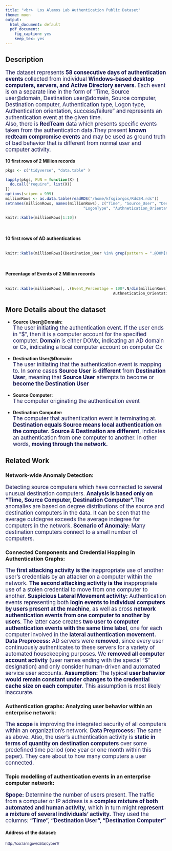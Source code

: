 ```yaml
---
title: "<br>  Los Alamos Lab Authentication Public Dataset"
theme: moon
output:
  html_document: default
  pdf_document:
    fig_caption: yes
    keep_tex: yes
---
```


##  Description    

<big><span style="color:#141452">The dataset represents **58 consecutive days of authentication events** collected from individual **Windows-based desktop computers, servers, and Active Directory servers**. Each event is on a separate line in the form of "Time, Source user@domain, Destination user@domain, Source computer, Destination computer, Authentication type, Logon type, Authentication orientation, success/failure" and represents an authentication event at the given time.</span></big>    
<big><span style="color:#141452">Also, there is **RedTeam** data which presents specific events taken from the authentication data.They present **known redteam compromise events** and may be used as ground truth of bad behavior that is different from normal user and computer activity.</span></big>
<br><br>
**10 first rows of 2 Million records**
<br>
```r
pkgs <- c("tidyverse", "data.table" )

lapply(pkgs, FUN = function(X) {
  do.call("require", list(X)) 
})
options(scipen = 999)
millionRows <- as.data.table(readRDS("/home/kfsgiorgos/Rds2M.rds"))
setnames(millionRows, names(millionRows), c("Time", "Source_User", "Destination_User", "Source_Comp", "Destination_Comp", "Authentication_Type",
                                  "LogonType", "Authnetication_Orientation", "Success_Failure"))
```

```r
knitr::kable(millionRows[1:10])
```

<br><br>
**10 first rows of AD authentications**    
<br>
```r
knitr::kable(millionRows[(Destination_User %in% grep(pattern = ".@DOM[0-9]", x = Destination_User, value = TRUE))][1:10])
```

<br><br>
**Percentage of  Events of 2 Million records**    
<br>
```r
knitr::kable(millionRows[, .(Event_Percentage = 100*.N/dim(millionRows)[1]), by = .(Authentication_Type, LogonType, 
                                               Authnetication_Orientation, Success_Failure)][order(Event_Percentage,decreasing = T)])
```


## More Details about the dataset
- **Source User@Domain:**
<br>
<big><span style="color:#141452"> The user initiating the authentication event. If the user ends in "$", then it is a computer account for the specified computer. 
**Domain** is either DOMx, indicating an AD domain or Cx, indicating a local computer account on computer Cx </span></big>   
<br>
- **Destination User@Domain:**
<br>
<big><span style="color:#141452"> The user initiating that the authentication event is mapping to. In some cases **Source User** is **different** from **Destination User**, meaning that **Source User** attempts to become or **become the Destination User** </span></big>   
<br>
- **Source Computer:**
<br>
<big><span style="color:#141452">The computer originating the authentication event </span></big>   
<br>
- **Destination Computer:**
<br>
<big><span style="color:#141452">The computer that authentication event is terminating at. **Destination equals Source means local authentication on the computer.** **Source & Destination are different**, indicates an authentication from one computer to another. In other words, **moving through the network.**  </span></big>   

## Related Work

### Network-wide Anomaly Detection:  
<big><span style="color:#141452"> Detecting source computers which have connected to several unusual destination computers. **Analysis is based only on "Time, Source Computer, Destination Computer".**The anomalies are based on degree distributions of the source and destination computers in the data. It can be seen that the average outdegree exceeds the average indegree for computers in the network. **Scenario of Anomaly:** Many destination computers connect to a small number of computers.</span></big>   

### Connected Components and Credential Hopping in Authentication Graphs:  
<big><span style="color:#141452"> The **first attacking activity is the** inappropriate use of another user’s credentials by an attacker on a computer within the network. **The second attacking activity is the** inappropriate use of a stolen credential to move from one computer to another. 
**Suspicious Lateral Movement activity:** Authentication events representing both **login events to individual computers by users present at the machine**, as well as cross **network authentication events from one computer to another by users**. The latter case creates **two user to computer authentication events with the same time label**, one for each computer involved in the **lateral authentication movement.** 
**Data Preprocess:** AD servers were **removed**, since every user continuously authenticates to these servers for a variety of automated housekeeping purposes. We **removed all computer account activity** (user names ending with the special “$” designation) and only consider human-driven and automated service user accounts. **Assumption:** The typical **user behavior would remain constant under changes to the credential cache size on each computer**. This assumption is most likely inaccurate.</span></big>   
  
### Authentication graphs: Analyzing user behavior within an enterprise network:
<big><span style="color:#141452">The **scope** is improving the integrated security of all computers within an organization's network. **Data Preprocess:** The same as above. Also, the user's authentication activity is **static in terms of quantity on destination computers** over some predefined time period (one year or one month within this paper). They care about to how many computers a user connected. </span></big>

### Topic modelling of authentication events in an enterprise computer network:
<big><span style="color:#141452"> **Spope:** Determine the number of users present. The traffic from a computer or IP address is a **complex mixture of both automated and human activity**, which in turn might **represent a mixture of several individuals’ activity.** They used the columns: **"Time", "Destination User", "Destination Computer"**</span></big>


#### Address of the dataset:
<small><span style="color:#141452">http://csr.lanl.gov/data/cyber1/</span></small>




